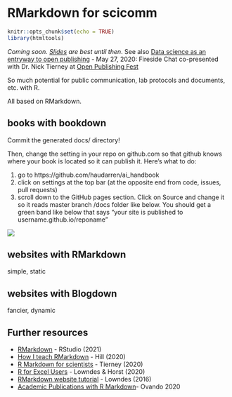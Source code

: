# RMarkdown for scicomm {#r-scicomm} 

```r
knitr::opts_chunk$set(echo = TRUE)
library(htmltools)
```

*Coming soon. [Slides](https://docs.google.com/presentation/d/1efJj7Dxg_g4ZRZT2b1agDQrT3DN5lVcNvv25IWcyGlw/edit?usp=sharing) are best until then*. See also [Data science as an entryway to open publishing](https://docs.google.com/presentation/d/1Jv0akRHEnjG_4t_9P7t93682BCBJskYnRu_7EnaeDQI/edit?usp=sharing) - May 27, 2020: Fireside Chat co-presented with Dr. Nick Tierney at [Open Publishing Fest](https://openpublishingfest.org/calendar.html#event-74) 

So much potential for public communication, lab protocols and documents, etc. with R. 

All based on RMarkdown. 

## books with bookdown

Commit the generated docs/ directory!  

Then, change the setting in your repo on github.com so that github knows where your book is located so it can publish it. Here's what to do:

1. go to https://github.com/haudarren/ai_handbook
2. click on settings at the top bar (at the opposite end from code, issues, pull requests)
3. scroll down to the GitHub pages section. Click on Source and change it so it reads master branch /docs folder like below. You should get a green band like below that says "your site is published to username.github.io/reponame"
    
![](img/github-bookdown-docs-setting.png)

## websites with RMarkdown

simple, static

## websites with Blogdown

fancier, dynamic

## Further resources

- [RMarkdown](https://rmarkdown.rstudio.com) - RStudio (2021)
- [How I teach RMarkdown](https://alison.rbind.io/post/2020-05-28-how-i-teach-r-markdown) - Hill (2020)
- [R Markdown for scientists](https://rmd4sci.njtierney.com) - Tierney (2020)
- [R for Excel Users](https://rstudio-conf-2020.github.io/r-for-excel) - Lowndes & Horst (2020)
- [RMarkdown website tutorial](http://jules32.github.io/rmarkdown-website-tutorial) - Lowndes (2016) 
- [Academic Publications with R Markdown](https://danovando.github.io/publications-with-rmarkdown/presentations/pubs-with-rmarkdown#9)- Ovando 2020
